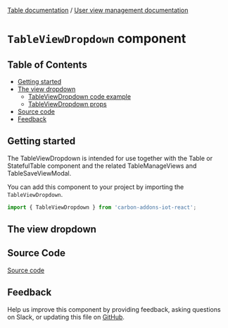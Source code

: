 [Table documentation](/docs/1-watson-iot-table--playground) / [User view management documentation](/docs/1-watson-iot-table-user-view-management--with-user-view-management)

# `TableViewDropdown` component

## Table of Contents

- [Getting started](#getting-started)
- [The view dropdown](#the-view-dropdown)
  - [TableViewDropdown code example](#tableviewdropdown-code-example)
  - [TableViewDropdown props](#tableviewdropdown-props)
- [Source code](#source-code)
- [Feedback](#feedback)

## Getting started

The TableViewDropdown is intended for use together with the Table or StatefulTable component
and the related TableManageViews and TableSaveViewModal.

You can add this component to your project by importing the `TableViewDropdown`.

```js
import { TableViewDropdown } from 'carbon-addons-iot-react';
```

## The view dropdown


<TableViewDropdownContent />

## Source Code

[Source code](https://github.com/carbon-design-system/carbon-addons-iot-react/tree/next/packages/react/src/components/Table/TableViewDropdown)

## Feedback

Help us improve this component by providing feedback, asking questions on Slack, or updating this file on
[GitHub](https://github.com/carbon-design-system/carbon-addons-iot-react/tree/next/packages/react/src/components/Table/Table.mdx).
